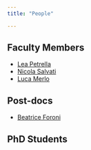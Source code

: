 ```yaml
---
title: "People"

---
```


## Faculty Members
- [Lea Petrella](https://beatricefor.github.io/quantile-website-test-pages/petrella.html)
- [Nicola Salvati](https://beatricefor.github.io/quantile-website-test-pages/salvati.html)
- [Luca Merlo](https://beatricefor.github.io/quantile-website-test-pages/merlo.html)

## Post-docs
- [Beatrice Foroni](https://beatricefor.github.io/quantile-website-test-pages/foroni.html)

## PhD Students


